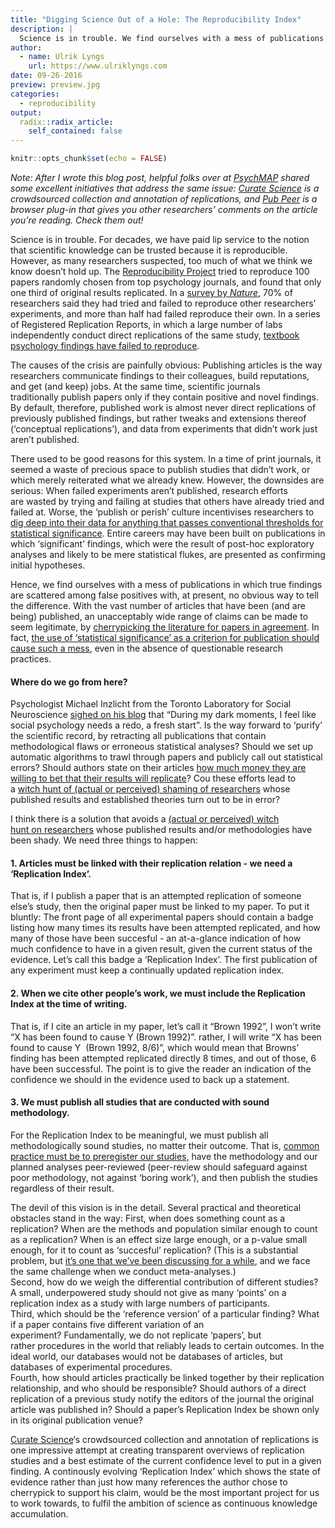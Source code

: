 ```yaml
---
title: "Digging Science Out of a Hole: The Reproducibility Index"
description: |
  Science is in trouble. We find ourselves with a mess of publications in which true findings are scattered among false positives. An unacceptably wide range of claims can be made to seem legitimate by cherrypicking the literature. We urgently need a transparent metric for the level of confidence to have in specific findings - we urgently need a 'Reproducibility Index'.
author:
  - name: Ulrik Lyngs
    url: https://www.ulriklyngs.com
date: 09-26-2016
preview: preview.jpg
categories:
  - reproducibility
output:
  radix::radix_article:
    self_contained: false
---
```


```r
knitr::opts_chunk$set(echo = FALSE)
```

_Note: After I wrote this blog post, helpful folks over at [PsychMAP](https://www.facebook.com/groups/psychmap/) shared some excellent initiatives that address the same issue: [Curate Science](http://curatescience.org) is a crowdsourced collection and annotation of replications, and [Pub Peer](https://pubpeer.com) is a browser plug-in that gives you other researchers' comments on the article you're reading. Check them out!_

Science is in trouble. For decades, we have paid lip service to the notion that scientific knowledge can be trusted because it is reproducible. However, as many researchers suspected, too much of what we think we know doesn’t hold up. The [Reproducibility Project](http://science.sciencemag.org/content/349/6251/aac4716) tried to reproduce 100 papers randomly chosen from top psychology journals, and found that only one third of original results replicated. In a [survey by _Nature_](http://www.nature.com/news/1-500-scientists-lift-the-lid-on-reproducibility-1.19970), 70% of researchers said they had tried and failed to reproduce other researchers’ experiments, and more than half had failed reproduce their own. In a series of Registered Replication Reports, in which a large number of labs independently conduct direct replications of the same study, [textbook psychology findings have failed to reproduce](https://www.academia.edu/27868304/Registered_Replication_Report_Strack_Martin_and_Stepper_1988_In_press_Perspectives_on_Psychological_Science).  

The causes of the crisis are painfully obvious: Publishing articles is the way researchers communicate findings to their colleagues, build reputations, and get (and keep) jobs. At the same time, scientific journals traditionally publish papers only if they contain positive and novel findings. By default, therefore, published work is almost never direct replications of previously published findings, but rather tweaks and extensions thereof (‘conceptual replications’), and data from experiments that didn’t work just aren’t published.  

There used to be good reasons for this system. In a time of print journals, it seemed a waste of precious space to publish studies that didn’t work, or which merely reiterated what we already knew. However, the downsides are serious: When failed experiments aren’t published, research efforts are wasted by trying and failing at studies that others have already tried and failed at. Worse, the 'publish or perish' culture incentivises researchers to [dig deep into their data for anything that passes conventional thresholds for statistical significance](http://pss.sagepub.com/content/22/11/1359.short). Entire careers may have been built on publications in which 'significant' findings, which were the result of post-hoc exploratory analyses and likely to be mere statistical flukes, are presented as confirming initial hypotheses.  

Hence, we find ourselves with a mess of publications in which true findings are scattered among false positives with, at present, no obvious way to tell the difference. With the vast number of articles that have been (and are being) published, an unacceptably wide range of claims can be made to seem legitimate, by [cherrypicking the literature for papers in agreement](http://www.rationaloptimist.com/blog/the-real-risks-of-cherry-picking-scientific-data/). In fact, [the use of ‘statistical significance’ as a criterion for publication should cause such a mess](http://journals.plos.org/plosmedicine/article?id=10.1371/journal.pmed.0020124), even in the absence of questionable research practices.

#### Where do we go from here?

Psychologist Michael Inzlicht from the Toronto Laboratory for Social Neuroscience [sighed on his blog](http://michaelinzlicht.com/getting-better/2016/2/29/reckoning-with-the-past) that “During my dark moments, I feel like social psychology needs a redo, a fresh start”. Is the way forward to ‘purify’ the scientific record, by retracting all publications that contain methodological flaws or erroneous statistical analyses? Should we set up automatic algorithms to trawl through papers and publicly call out statistical errors? Should authors state on their articles [how much money they are willing to bet that their results will replicate](https://colala.bcs.rochester.edu/papers/rieth2013put.pdf)? Cou these efforts lead to a [witch hunt of (actual or perceived) shaming of researchers](http://andrewgelman.com/2016/09/21/what-has-happened-down-here-is-the-winds-have-changed/) whose published results and established theories turn out to be in error?  

I think there is a solution that avoids a [(actual or perceived) witch hunt on researchers](http://andrewgelman.com/2016/09/21/what-has-happened-down-here-is-the-winds-have-changed/) whose published results and/or methodologies have been shady. We need three things to happen:

#### 1\. Articles must be linked with their replication relation - we need a 'Replication Index'.

That is, if I publish a paper that is an attempted replication of someone else’s study, then the original paper must be linked to my paper. To put it bluntly: The front page of all experimental papers should contain a badge listing how many times its results have been attempted replicated, and how many of those have been succesful - an at-a-glance indication of how much confidence to have in a given result, given the current status of the evidence. Let’s call this badge a ‘Replication Index’. The first publication of any experiment must keep a continually updated replication index.

#### 2\. When we cite other people’s work, we must include the Replication Index at the time of writing.

That is, if I cite an article in my paper, let’s call it “Brown 1992”, I won't write “X has been found to cause Y (Brown 1992)”. rather, I will write “X has been found to cause Y  (Brown 1992, 8/6)”, which would mean that Browns' finding has been attempted replicated directly 8 times, and out of those, 6 have been successful. The point is to give the reader an indication of the confidence we should in the evidence used to back up a statement.

#### 3\. We must publish all studies that are conducted with sound methodology.

For the Replication Index to be meaningful, we must publish all methodologically sound studies, no matter their outcome. That is, [common practice must be to preregister our studies,](http://www.apa.org/science/about/psa/2015/08/pre-registration.aspx) have the methodology and our planned analyses peer-reviewed (peer-review should safeguard against poor methodology, not against 'boring work'), and then publish the studies regardless of their result.

The devil of this vision is in the detail. Several practical and theoretical obstacles stand in the way: First, when does something count as a replication? When are the methods and population similar enough to count as a replication? When is an effect size large enough, or a p-value small enough, for it to count as ‘succesful’ replication? (This is a substantial problem, but [it's one that we've been discussing for a while](http://www.sciencedirect.com/science/article/pii/S0022103113001819), and we face the same challenge when we conduct meta-analyses.)  
Second, how do we weigh the differential contribution of different studies? A small, underpowered study should not give as many 'points' on a replication index as a study with large numbers of participants.  
Third, which should be the ‘reference version’ of a particular finding? What if a paper contains five different variation of an experiment? Fundamentally, we do not replicate ‘papers’, but rather procedures in the world that reliably leads to certain outcomes. In the ideal world, our databases would not be databases of articles, but databases of experimental procedures.  
Fourth, how should articles practically be linked together by their replication relationship, and who should be responsible? Should authors of a direct replication of a previous study notify the editors of the journal the original article was published in? Should a paper's Replication Index be shown only in its original publication venue?

[Curate Science](http://curatescience.org)'s crowdsourced collection and annotation of replications is one impressive attempt at creating transparent overviews of replication studies and a best estimate of the current confidence level to put in a given finding. A continously evolving ‘Replication Index’ which shows the state of evidence rather than just how many references the author chose to cherrypick to support his claim, would be the most important project for us to work towards, to fulfil the ambition of science as continuous knowledge accumulation.